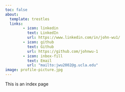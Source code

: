 ```yaml
---
toc: false
about:
  template: trestles
  links:
        - icon: linkedin
          text: LinkedIn
          url: https://www.linkedin.com/in/john-wu1/
        - icon: github
          text: Github
          url: https://github.com/johnwu-1
        - icon: inbox-fill
          text: Email
          url: "mailto:jwu2002@g.ucla.edu"
image: profile-picture.jpg
---
```


This is an index page


